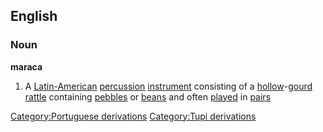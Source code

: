 ==English==
===Noun===
{{wikipedia}}
'''maraca'''
#A [[Latin-American]] [[percussion]] [[instrument]] consisting of a [[hollow]]-[[gourd]] [[rattle]] containing [[pebble]]s or [[bean]]s and often [[played]] in [[pair]]s
[[Category:Portuguese derivations]]
[[Category:Tupi derivations]]